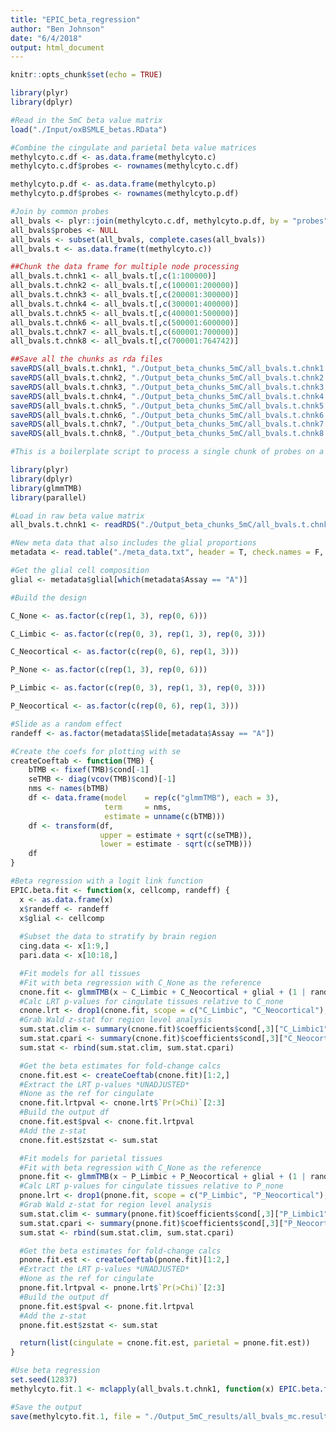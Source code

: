 ```yaml
---
title: "EPIC_beta_regression"
author: "Ben Johnson"
date: "6/4/2018"
output: html_document
---
```


```r
knitr::opts_chunk$set(echo = TRUE)
```

```r

library(plyr)
library(dplyr)

```


```r
#Read in the 5mC beta value matrix
load("./Input/oxBSMLE_betas.RData")

#Combine the cingulate and parietal beta value matrices
methylcyto.c.df <- as.data.frame(methylcyto.c)
methylcyto.c.df$probes <- rownames(methylcyto.c.df)

methylcyto.p.df <- as.data.frame(methylcyto.p)
methylcyto.p.df$probes <- rownames(methylcyto.p.df)

#Join by common probes
all_bvals <- plyr::join(methylcyto.c.df, methylcyto.p.df, by = "probes")
all_bvals$probes <- NULL
all_bvals <- subset(all_bvals, complete.cases(all_bvals))
all_bvals.t <- as.data.frame(t(methylcyto.c))

##Chunk the data frame for multiple node processing
all_bvals.t.chnk1 <- all_bvals.t[,c(1:100000)]
all_bvals.t.chnk2 <- all_bvals.t[,c(100001:200000)]
all_bvals.t.chnk3 <- all_bvals.t[,c(200001:300000)]
all_bvals.t.chnk4 <- all_bvals.t[,c(300001:400000)]
all_bvals.t.chnk5 <- all_bvals.t[,c(400001:500000)]
all_bvals.t.chnk6 <- all_bvals.t[,c(500001:600000)]
all_bvals.t.chnk7 <- all_bvals.t[,c(600001:700000)]
all_bvals.t.chnk8 <- all_bvals.t[,c(700001:764742)]

##Save all the chunks as rda files
saveRDS(all_bvals.t.chnk1, "./Output_beta_chunks_5mC/all_bvals.t.chnk1.rda")
saveRDS(all_bvals.t.chnk2, "./Output_beta_chunks_5mC/all_bvals.t.chnk2.rda")
saveRDS(all_bvals.t.chnk3, "./Output_beta_chunks_5mC/all_bvals.t.chnk3.rda")
saveRDS(all_bvals.t.chnk4, "./Output_beta_chunks_5mC/all_bvals.t.chnk4.rda")
saveRDS(all_bvals.t.chnk5, "./Output_beta_chunks_5mC/all_bvals.t.chnk5.rda")
saveRDS(all_bvals.t.chnk6, "./Output_beta_chunks_5mC/all_bvals.t.chnk6.rda")
saveRDS(all_bvals.t.chnk7, "./Output_beta_chunks_5mC/all_bvals.t.chnk7.rda")
saveRDS(all_bvals.t.chnk8, "./Output_beta_chunks_5mC/all_bvals.t.chnk8.rda")
```

```r

#This is a boilerplate script to process a single chunk of probes on a 40 core node

library(plyr)
library(dplyr)
library(glmmTMB)
library(parallel)

#Load in raw beta value matrix
all_bvals.t.chnk1 <- readRDS("./Output_beta_chunks_5mC/all_bvals.t.chnk1.rda")

#New meta data that also includes the glial proportions
metadata <- read.table("./meta_data.txt", header = T, check.names = F, stringsAsFactors = F)

#Get the glial cell composition
glial <- metadata$glial[which(metadata$Assay == "A")]

#Build the design

C_None <- as.factor(c(rep(1, 3), rep(0, 6)))

C_Limbic <- as.factor(c(rep(0, 3), rep(1, 3), rep(0, 3)))

C_Neocortical <- as.factor(c(rep(0, 6), rep(1, 3)))

P_None <- as.factor(c(rep(1, 3), rep(0, 6)))

P_Limbic <- as.factor(c(rep(0, 3), rep(1, 3), rep(0, 3)))

P_Neocortical <- as.factor(c(rep(0, 6), rep(1, 3)))

#Slide as a random effect
randeff <- as.factor(metadata$Slide[metadata$Assay == "A"])

#Create the coefs for plotting with se
createCoeftab <- function(TMB) {
    bTMB <- fixef(TMB)$cond[-1]
    seTMB <- diag(vcov(TMB)$cond)[-1]
    nms <- names(bTMB)
    df <- data.frame(model    = rep(c("glmmTMB"), each = 3),
                     term     = nms,
                     estimate = unname(c(bTMB)))
    df <- transform(df,
                    upper = estimate + sqrt(c(seTMB)),
                    lower = estimate - sqrt(c(seTMB)))
    df
}

#Beta regression with a logit link function
EPIC.beta.fit <- function(x, cellcomp, randeff) {
  x <- as.data.frame(x)
  x$randeff <- randeff
  x$glial <- cellcomp
  
  #Subset the data to stratify by brain region
  cing.data <- x[1:9,]
  pari.data <- x[10:18,]

  #Fit models for all tissues
  #Fit with beta regression with C_None as the reference
  cnone.fit <- glmmTMB(x ~ C_Limbic + C_Neocortical + glial + (1 | randeff), data = cing.data, family = list(family = "beta", link = "logit"), se = T)
  #Calc LRT p-values for cingulate tissues relative to C_none
  cnone.lrt <- drop1(cnone.fit, scope = c("C_Limbic", "C_Neocortical"), test = "Chisq")
  #Grab Wald z-stat for region level analysis
  sum.stat.clim <- summary(cnone.fit)$coefficients$cond[,3]["C_Limbic1"]
  sum.stat.cpari <- summary(cnone.fit)$coefficients$cond[,3]["C_Neocortical1"]
  sum.stat <- rbind(sum.stat.clim, sum.stat.cpari)

  #Get the beta estimates for fold-change calcs
  cnone.fit.est <- createCoeftab(cnone.fit)[1:2,]
  #Extract the LRT p-values *UNADJUSTED*
  #None as the ref for cingulate
  cnone.fit.lrtpval <- cnone.lrt$`Pr(>Chi)`[2:3]
  #Build the output df
  cnone.fit.est$pval <- cnone.fit.lrtpval
  #Add the z-stat
  cnone.fit.est$zstat <- sum.stat

  #Fit models for parietal tissues
  #Fit with beta regression with C_None as the reference
  pnone.fit <- glmmTMB(x ~ P_Limbic + P_Neocortical + glial + (1 | randeff), data = pari.data, family = list(family = "beta", link = "logit"), se = T)
  #Calc LRT p-values for cingulate tissues relative to P_none
  pnone.lrt <- drop1(pnone.fit, scope = c("P_Limbic", "P_Neocortical"), test = "Chisq")
  #Grab Wald z-stat for region level analysis
  sum.stat.clim <- summary(pnone.fit)$coefficients$cond[,3]["P_Limbic1"]
  sum.stat.cpari <- summary(pnone.fit)$coefficients$cond[,3]["P_Neocortical1"]
  sum.stat <- rbind(sum.stat.clim, sum.stat.cpari)

  #Get the beta estimates for fold-change calcs
  pnone.fit.est <- createCoeftab(pnone.fit)[1:2,]
  #Extract the LRT p-values *UNADJUSTED*
  #None as the ref for cingulate
  pnone.fit.lrtpval <- pnone.lrt$`Pr(>Chi)`[2:3]
  #Build the output df
  pnone.fit.est$pval <- pnone.fit.lrtpval
  #Add the z-stat
  pnone.fit.est$zstat <- sum.stat

  return(list(cingulate = cnone.fit.est, parietal = pnone.fit.est))
}

#Use beta regression
set.seed(12837)
methylcyto.fit.1 <- mclapply(all_bvals.t.chnk1, function(x) EPIC.beta.fit(x, glial, randeff), mc.preschedule = F, mc.cores = 40)

#Save the output
save(methylcyto.fit.1, file = "./Output_5mC_results/all_bvals_mc.results.nopmi.chnk1.RData")
```